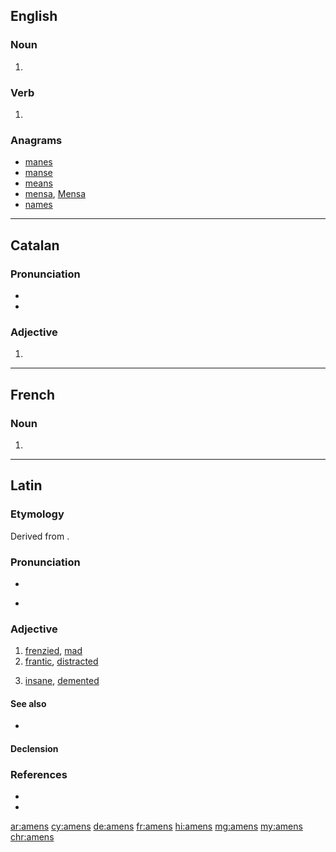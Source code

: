 ==English==

===Noun===
{{head|en|noun plural form}}

# {{plural of|amen|lang=en}}

===Verb===
{{head|en|verb form}}

# {{en-third-person singular of|amen}}

===Anagrams===
* [[manes#English|manes]]
* [[manse#English|manse]]
* [[means#English|means]]
* [[mensa#English|mensa]], [[Mensa#English|Mensa]]
* [[names#English|names]]

----

==Catalan==

===Pronunciation===
* {{IPA|/əˈmɛns/|lang=ca}}
* {{rhymes|ɛns|lang=ca}}

===Adjective===
{{ca-adj-form}}

# {{plural of|amè|lang=ca}}

----

==French==

===Noun===
{{head|fr|noun plural form|g=m}}

# {{plural of|amen|lang=fr}}

----

==Latin==

===Etymology===
Derived from {{prefix|ā|t1=out of, away|mēns|t2=mind|lang=la}}.

===Pronunciation===
* {{la-IPA|āmens}}
* {{a|Ecclesiastical}} {{IPA|/ˈa.mens/|[ˈaː.mens]|[ˈaː.mɛns]|lang=la}}

===Adjective===
{{la-adj-3rd-1E|āmens|āmentis}}

# [[frenzied]], [[mad]]
# [[frantic]], [[distracted]]
# {{lb|la|Medieval}} [[insane]], [[demented]]

====See also====
* {{l|la|dēmēns}}

====Declension====
{{la-decl-3rd-1E|āmēns}}

===References===
* {{R:L&S}}
* {{R:Gaffiot}}

[[ar:amens]]
[[cy:amens]]
[[de:amens]]
[[fr:amens]]
[[hi:amens]]
[[mg:amens]]
[[my:amens]]
[[chr:amens]]